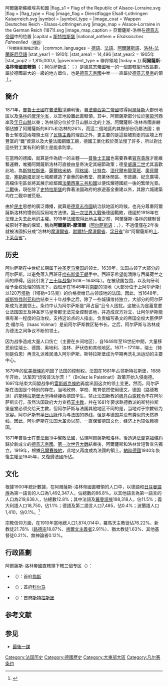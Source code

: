 {{noteTA
|G1=法国地名
|G2=瑞士地名
|G3=地名
|1 = zh-cn:加尔文主义;zh-hk:加爾文主義;zh-tw:喀爾文主義;
|2=zh-cn:威斯特伐利亚;zh-tw:西發里亞;zh-hk:西伐利亞
}}
{{Expand|time=2018-08-01}}
{{Refimprove|time=2018-08-01}}
{{Infobox Former Subdivision
|native_name = {{lang|de|Reichsland Elsaß-Lothringen}}
|conventional_long_name = 阿爾薩斯-洛林帝國直轄領
|common_name = 阿爾薩斯-洛林
|continent = 歐洲
|region    = 阿爾薩斯-洛林
|country   = 德國
|subdivision = 帝國直轄領
|nation = [[德意志帝國|德意志帝國]]
|year_start = 1871年
|year_end = 1918年
|event_start = [[法蘭克福條約|建置]]
|date_start  = 1871年5月10日
|event1   = [[阿爾薩斯議會共和國|共和國宣佈建立]]
|date_event1 = 1918年11月10日
|event2   = [[阿爾薩斯議會共和國|法屬時期]]
|date_event2 = 1918年11月22日
|event_end   = [[凡爾賽條約|撤銷]]
|date_end    = 1919年6月28日
|p1          = 法蘭西第三共和國
|flag_p1     = Flag of France.svg
|s1          = 阿爾薩斯-洛林共和國{{!}}阿爾薩斯蘇維埃共和國
|flag_s1     = Flag of the Republic of Alsace-Lorraine.svg
|flag        =
|flag_type   = Flag
|image_flag  = Dienstflagge Elsaß-Lothringen Kaiserreich.svg
|symbol       =
|symbol_type  =
|image_coat = Wappen Deutsches Reich - Elsass-Lothringen.svg
|image_map         = Alsace-Lorraine in the German Reich (1871).svg
|image_map_caption = 亞爾薩斯-洛林在[[德意志帝國|德意志帝國]]中的位置
|capital          = [[斯特拉斯堡|斯特拉斯堡]]
|national_anthem  = ''Elsässisches Fahnenlied'' <small>（[[德語|德語]]）<br />「阿爾薩斯旗幟之歌」</small>
|common_languages = [[德語|德語]]、[[法語|法語]]、[[阿爾薩斯語|阿爾薩斯語]]、[[洛林-法蘭哥尼亞語|洛林-法蘭哥尼亞語]]
|stat_year1   = 1910年
|stat_area1   = 14,496
|stat_year2   = 1905年
|stat_pop2    = 1,815,000人
|government_type = 聯邦領地
|today = {{flag|France}}
}}
'''阿爾薩斯-洛林帝國直轄領'''（{{lang-de|Reichsland Elsaß-Lothringen}}；[[阿尔萨斯语|阿尔萨斯语]]：{{lang|gsw|'s Rìchslànd Elsàss-Lothrìnga}}；{{lang-lb|D'Räichland Elsass-Loutrengen}}）是[[德意志帝國|德意志帝國]]唯一的一個直轄型行政區劃，屬於德國最大的一級的地方單位，也是[[德意志帝國|德意志帝國]]中唯一一直屬於[[德意志皇帝|德意志皇帝]]的領土。

==簡介==
1871年，[[普魯士王國|普魯士王國]]在[[普法戰爭|普法戰爭]]勝利後，自[[法蘭西第二帝國|法蘭西第二帝國]]取得[[阿爾薩斯|阿爾薩斯]]大部份地區以及[[洛林|洛林]]的[[摩泽尔省|摩泽尔省]]，以其地設置此直轄領。其中，阿爾薩斯部分位於[[萊茵河|萊茵河]]西岸及[[孚日山脈|孚日山脈]]以東；洛林部分位於孚日山脈以北的{{link-en|摩泽尔河谷|Moselle Valley}}上游。阿爾薩斯-洛林帝國直轄領佔據了阿爾薩斯的93%和洛林的26%，而這二個地區的其餘部份仍屬法國；普魯士奪取這兩塊領土除了[[民族主義|民族主義]]的理由之外，更主要的是這些被割走的區塊上有豐富的“鐵”資源以及大量法國鋼鐵工廠，德國工業化較於英法慢了許多，所以對比這些對工業有利的領土是能拿則拿。

在當時的德國，就算是作為統一的主體——[[普魯士王國|普魯士王國]]也需要靠著[[容克貴族|容克貴族]]才能維繫運轉，唯獨阿爾薩斯洛林可直接由皇帝決定其細節政策；德皇[[威廉二世|威廉二世]]尤其喜歡此地，為[[斯特拉斯堡|斯特拉斯堡]]、[[薩爾格米納|薩爾格米納]]、[[阿格諾|阿格諾]]、[[比特克|比特克]]、[[涅代爾布龍萊班|涅代爾布龍萊班]]、[[奧貝爾奈|奧貝爾奈]]、[[塞勒斯塔|塞勒斯塔]]足足七城都建造了豪華的新教堂、商業休閒區、市政廳、紀念廣場、高檔住宅區並將其展示給鄰國[[法蘭西第三共和國|法蘭西第三共和國]]以便炫耀德國統一後的繁榮光景。[[二戰|二戰]]後，現在除了[[史特拉斯堡|史特拉斯堡]]的靠著法國政府的旅遊基金重建以外，其餘六城建築均在二戰中被荒廢。

由於[[民主|民主]]思想的廣泛傳播，就算是[[德意志帝國|德意志帝國]]統治該地區的時候，也充分尊重阿爾薩斯洛林的慣例而採用地方法律。[[第一次世界大戰|第一次世界大戰]]後德國戰敗，德國於1918年在法理上失去此地的主權。1919年法國取得此地主權之前，阿爾薩斯-洛林的建制曾被原封不動的保留，稱為'''阿爾薩斯-摩澤爾'''（[[阿尔萨斯语|阿尔萨斯语]]：{{lang|gsw|'s Elsàss-Mosel}}，{{lang-fr|Alsace-Moselle}}），不過僅僅在2年後就被法國拆分成“洛林的[[摩澤爾省|摩澤爾省]]、[[默爾特-摩澤爾省|默爾特-摩澤爾省]]、[[孚日省|孚日省]]”和“阿爾薩斯的[[上萊茵省|上]]、[[下萊茵省|下萊茵省]]”。

== 历史 ==
阿尔萨斯在中世纪长期属于[[神圣罗马帝国|神圣罗马帝国]]的领土。1639年，法国占领了大部分的阿尔萨斯，以避免落入西班牙[[哈布斯堡王朝|哈布斯堡王朝]]手中。西班牙希望能清除与西属荷兰之间的障碍。因此引发了[[三十年战争|三十年战争]](1618－1648年）。在被敌国包围，以及匈牙利给予全权处理的情况下，西班牙在1646年将[[南郡|南郡]]的领地（大部分位于上阿尔萨斯）以120万[[塔勒|塔勒]]（1塔勒=3马克）的价格卖给已占领该地的法国。因此，当1648年，[[威斯特伐利亚和约|威斯特伐利亚和约]]结束三十年战争之后，除了一些城镇维持独立，大部分的阿尔萨斯成为法国领土。条约中认为阿尔萨斯是“拜占庭”且令人困扰。这被认为是蓄意要让法国国王及神圣罗马皇帝都无法完全控制该地，并造成双方对立，让阿尔萨斯能保有某一程度的自治权。支持这论点的人指出，负责编写条文的帝国全权大臣伊萨克·福尔马（Isaac Volmar）是前阿尔萨斯教区秘书长。之后，阿尔萨斯与洛林成为德法之间争议不断的领土。

因为战争造成大量人口伤亡（主要在乡间地区），自1648年至18世纪中期，大量移民前往瑞士、德国、奥地利、洛林、萨伏依和其他地区。1671－1711年，瑞士（特别是伯恩）再洗礼派难民涌入阿尔萨斯。斯特拉斯堡成为早期再洗礼派运动的主要中心。

1679年的[[尼美根條約|尼美根條約]]巩固了法国的控制权。法国在1681年占领斯特拉斯堡，1688年开始，法军因“烧毁普法尔茨！”（Brûlez le Palatinat!）政策开始入侵南德。1697年结束大同盟战争的[[雷斯威克條約|雷斯威克條約]]再度巩固这次的领土变更。然而，阿尔萨斯在法国是个特别的存在。当地政府、学校、教育依然使用德文，德国（路德教派）的[[斯特拉斯堡大学|斯特拉斯堡大学]]持续接收德国学生。禁止法国新教的[[楓丹白露敕令|枫丹白露敕令]]不在阿尔萨斯实行。虽然法国政府大力宣扬[[天主教|天主教]]，并在1681年要求路德教派的斯特拉斯堡座堂必须交给天主教，但阿尔萨斯与法国其他地区不同的是，当地对于宗教较为宽容。阿尔萨斯有[[孚日山脉|孚日山脉]]作为与法国的界线，但是与德国并没有类似的天然界线。因此，阿尔萨斯在法国大革命以前，一直保留德国文化，经济上也较依赖德国。

1871年普魯士在[[普法戰爭|普法戰爭]]中擊敗法國，佔領阿爾薩斯和洛林。後透過[[法蘭克福條約|法蘭克福條約]]歸於新成立的[[德意志帝國|德意志帝國]]。[[第一次世界大戰|第一次世界大戰]]結束後，阿爾薩斯和洛林曾短暫宣告獨立。1919年，根據[[凡爾賽條約|凡爾賽條約]]，此地又再度成為法國的領土。[[納粹德國|納粹德國]]1940年恢復主權至1945年，又復歸法國所佔。

== 文化 ==
根據1900年統計數據，在阿爾薩斯-洛林帝國直轄領的人口中，以德語和[[日耳曼語族|日耳曼語族]]為第一語言的人口為1,492,347人，佔總數的86.8%。以其他語言為第一語言的人口為219,638人，佔總數12.8%；其中法語及[[羅曼語族|羅曼語族]]198,318人，佔11.5%；義大利語人口18,750，佔1.1%；德語及第二語言人口7,485，佔0.4%；波蘭語人口1,410，佔0.1%。<ref name="stats">{{cite web |title=Verwaltungsgeschichte Elsaß-Lothringen 1871–1919 |language=de |trans-title=Administrative History of Alsace-Lorraine 1871–1919 |last=Rademacher |first=Michael |date=2006 |url=http://www.verwaltungsgeschichte.de/elsasslothringen.html#bevoelkerun |access-date=2021-01-10 |archive-date=2018-05-21 |archive-url=https://web.archive.org/web/20180521211810/http://www.verwaltungsgeschichte.de/elsasslothringen.html#bevoelkerun |dead-url=no }}</ref>

宗教信仰方面，在1910年當地總人口1,874,014中，羅馬天主教徒佔76.22%、新教徒21.78%（[[路德宗|路德宗]]18.87%、[[喀爾文主義|喀爾文主義者]]2.91%）、猶太教徒1.63%、其他基督徒0.21%、無神論者0.12%。

== 行政區劃 ==
阿爾薩斯-洛林帝國直轄領下轄三個专区（{{lang-de|bezirk}}）：
*{{link-en|洛林专區|Bezirk Lothringen}}（{{lang-de|Bezirk Lothringen}}）：首府[[梅斯|梅斯]]
*{{link-en|上阿尔萨斯专区|Oberelsaß}}（{{lang-de|Bezirk Oberelsaß}}）：首府[[科尔马|科尔马]]
*{{link-en|下阿尔萨斯专区|Unterelsaß}}（{{lang-de|Bezirk Unterelsaß}}）：首府[[斯特拉斯堡|斯特拉斯堡]]
== 参考文献 ==
{{Reflist}}

== 参见 ==
* [[最後一課|最後一課]]
{{德意志統一}}
{{States of the German Empire}}
{{Authority control}}
[[Category:法国历史|Category:法国历史]]
[[Category:德國歷史|Category:德國歷史]]
[[Category:大東部大區|Category:大東部大區]]
[[Category:凡尔赛条约|Category:凡尔赛条约]]

{{Coord|48.67|7|display=title|format=dms}}
